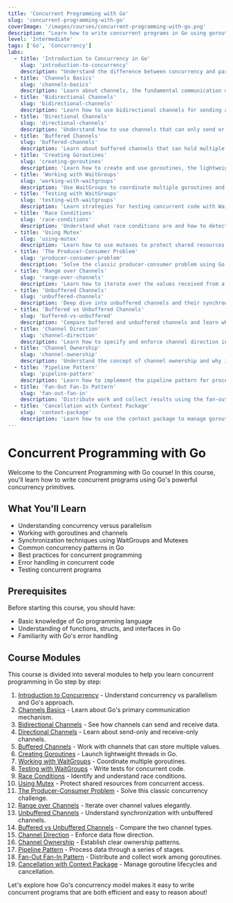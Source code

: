 ```yaml
---
title: 'Concurrent Programming with Go'
slug: 'concurrent-programming-with-go'
coverImage: '/images/courses/concurrent-programming-with-go.png'
description: "Learn how to write concurrent programs in Go using goroutines and channels. This course covers concurrency patterns, synchronization, and best practices for writing efficient concurrent code in Go."
level: 'Intermediate'
tags: ['Go', 'Concurrency']
labs:
  - title: 'Introduction to Concurrency in Go'
    slug: 'introduction-to-concurrency'
    description: "Understand the difference between concurrency and parallelism, and Go's approach to concurrent programming."
  - title: 'Channels Basics'
    slug: 'channels-basics'
    description: 'Learn about channels, the fundamental communication mechanism between goroutines.'
  - title: 'Bidirectional Channels'
    slug: 'bidirectional-channels'
    description: 'Learn how to use bidirectional channels for sending and receiving data.'
  - title: 'Directional Channels'
    slug: 'directional-channels'
    description: 'Understand how to use channels that can only send or only receive data.'
  - title: 'Buffered Channels'
    slug: 'buffered-channels'
    description: 'Learn about buffered channels that can hold multiple values.'
  - title: 'Creating Goroutines'
    slug: 'creating-goroutines'
    description: 'Learn how to create and use goroutines, the lightweight threads of Go.'
  - title: 'Working with WaitGroups'
    slug: 'working-with-waitgroups'
    description: 'Use WaitGroups to coordinate multiple goroutines and wait for their completion.'
  - title: 'Testing with WaitGroups'
    slug: 'testing-with-waitgroups'
    description: 'Learn strategies for testing concurrent code with WaitGroups.'
  - title: 'Race Conditions'
    slug: 'race-conditions'
    description: 'Understand what race conditions are and how to detect them.'
  - title: 'Using Mutex'
    slug: 'using-mutex'
    description: 'Learn how to use mutexes to protect shared resources from concurrent access.'
  - title: 'The Producer-Consumer Problem'
    slug: 'producer-consumer-problem'
    description: 'Solve the classic producer-consumer problem using Go concurrency primitives.'
  - title: 'Range over Channels'
    slug: 'range-over-channels'
    description: 'Learn how to iterate over the values received from a channel.'
  - title: 'Unbuffered Channels'
    slug: 'unbuffered-channels'
    description: 'Deep dive into unbuffered channels and their synchronization properties.'
  - title: 'Buffered vs Unbuffered Channels'
    slug: 'buffered-vs-unbuffered'
    description: 'Compare buffered and unbuffered channels and learn when to use each.'
  - title: 'Channel Direction'
    slug: 'channel-direction'
    description: 'Learn how to specify and enforce channel direction in function parameters.'
  - title: 'Channel Ownership'
    slug: 'channel-ownership'
    description: 'Understand the concept of channel ownership and why it matters.'
  - title: 'Pipeline Pattern'
    slug: 'pipeline-pattern'
    description: 'Learn how to implement the pipeline pattern for processing streams of data.'
  - title: 'Fan-Out Fan-In Pattern'
    slug: 'fan-out-fan-in'
    description: 'Distribute work and collect results using the fan-out fan-in pattern.'
  - title: 'Cancellation with Context Package'
    slug: 'context-package'
    description: 'Learn how to use the context package to manage goroutine lifecycles and handle cancellation.'
---
```


# Concurrent Programming with Go

Welcome to the Concurrent Programming with Go course! In this course, you'll learn how to write concurrent programs using Go's powerful concurrency primitives.

## What You'll Learn

- Understanding concurrency versus parallelism
- Working with goroutines and channels
- Synchronization techniques using WaitGroups and Mutexes
- Common concurrency patterns in Go
- Best practices for concurrent programming
- Error handling in concurrent code
- Testing concurrent programs

## Prerequisites

Before starting this course, you should have:

- Basic knowledge of Go programming language
- Understanding of functions, structs, and interfaces in Go
- Familiarity with Go's error handling

## Course Modules

This course is divided into several modules to help you learn concurrent programming in Go step by step:

1. [Introduction to Concurrency](/courses/concurrent-programming-with-go-modules/01-introduction-to-concurrency) - Understand concurrency vs parallelism and Go's approach.
2. [Channels Basics](/courses/concurrent-programming-with-go-modules/02-channels-basics) - Learn about Go's primary communication mechanism.
3. [Bidirectional Channels](/courses/concurrent-programming-with-go-modules/03-bidirectional-channels) - See how channels can send and receive data.
4. [Directional Channels](/courses/concurrent-programming-with-go-modules/04-directional-channels) - Learn about send-only and receive-only channels.
5. [Buffered Channels](/courses/concurrent-programming-with-go-modules/05-buffered-channels) - Work with channels that can store multiple values.
6. [Creating Goroutines](/courses/concurrent-programming-with-go-modules/06-creating-goroutines) - Launch lightweight threads in Go.
7. [Working with WaitGroups](/courses/concurrent-programming-with-go-modules/07-working-with-waitgroups) - Coordinate multiple goroutines.
8. [Testing with WaitGroups](/courses/concurrent-programming-with-go-modules/08-testing-with-waitgroups) - Write tests for concurrent code.
9. [Race Conditions](/courses/concurrent-programming-with-go-modules/09-race-conditions) - Identify and understand race conditions.
10. [Using Mutex](/courses/concurrent-programming-with-go-modules/10-using-mutex) - Protect shared resources from concurrent access.
11. [The Producer-Consumer Problem](/courses/concurrent-programming-with-go-modules/11-producer-consumer-problem) - Solve this classic concurrency challenge.
12. [Range over Channels](/courses/concurrent-programming-with-go-modules/12-range-over-channels) - Iterate over channel values elegantly.
13. [Unbuffered Channels](/courses/concurrent-programming-with-go-modules/13-unbuffered-channels) - Understand synchronization with unbuffered channels.
14. [Buffered vs Unbuffered Channels](/courses/concurrent-programming-with-go-modules/14-buffered-vs-unbuffered) - Compare the two channel types.
15. [Channel Direction](/courses/concurrent-programming-with-go-modules/15-channel-direction) - Enforce data flow direction.
16. [Channel Ownership](/courses/concurrent-programming-with-go-modules/16-channel-ownership) - Establish clear ownership patterns.
17. [Pipeline Pattern](/courses/concurrent-programming-with-go-modules/17-pipeline-pattern) - Process data through a series of stages.
18. [Fan-Out Fan-In Pattern](/courses/concurrent-programming-with-go-modules/18-fan-out-fan-in) - Distribute and collect work among goroutines.
19. [Cancellation with Context Package](/courses/concurrent-programming-with-go-modules/19-context-package) - Manage goroutine lifecycles and cancellation.

Let's explore how Go's concurrency model makes it easy to write concurrent programs that are both efficient and easy to reason about! 